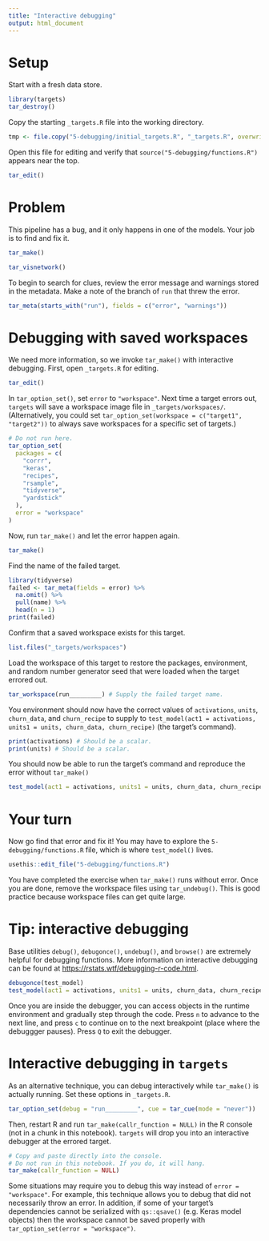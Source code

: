 ```yaml
---
title: "Interactive debugging"
output: html_document
---
```


# Setup

Start with a fresh data store.

```r
library(targets)
tar_destroy()
```

Copy the starting `_targets.R` file into the working directory.

```r
tmp <- file.copy("5-debugging/initial_targets.R", "_targets.R", overwrite = TRUE)
```

Open this file for editing and verify that `source("5-debugging/functions.R")` appears near the top.

```r
tar_edit()
```

# Problem

This pipeline has a bug, and it only happens in one of the models. Your job is to find and fix it.

```r
tar_make()
```

```r
tar_visnetwork()
```

To begin to search for clues, review the error message and warnings stored in the metadata. Make a note of the branch of `run` that threw the error.

```r
tar_meta(starts_with("run"), fields = c("error", "warnings"))
```

# Debugging with saved workspaces

We need more information, so we invoke `tar_make()` with interactive debugging. First, open `_targets.R` for editing.

```r
tar_edit()
```

In `tar_option_set()`, set `error` to `"workspace"`. Next time a target errors out, `targets` will save a workspace image file in `_targets/workspaces/`. (Alternatively, you could set `tar_option_set(workspace = c("target1", "target2"))` to always save workspaces for a specific set of targets.)

```r
# Do not run here.
tar_option_set(
  packages = c(
    "corrr",
    "keras",
    "recipes",
    "rsample",
    "tidyverse",
    "yardstick"
  ),
  error = "workspace"
)
```

Now, run `tar_make()` and let the error happen again.

```r
tar_make()
```

Find the name of the failed target.

```r
library(tidyverse)
failed <- tar_meta(fields = error) %>%
  na.omit() %>%
  pull(name) %>%
  head(n = 1)
print(failed)
```

Confirm that a saved workspace exists for this target.

```r
list.files("_targets/workspaces")
```

Load the workspace of this target to restore the packages, environment, and random number generator seed that were loaded when the target errored out.

```r
tar_workspace(run_________) # Supply the failed target name.
```

You environment should now have the correct values of `activations`, `units`, `churn_data`, and `churn_recipe` to supply to `test_model(act1 = activations, units1 = units, churn_data, churn_recipe)` (the target's command).

```r
print(activations) # Should be a scalar.
print(units) # Should be a scalar.
```

You should now be able to run the target's command and reproduce the error without `tar_make()`

```r
test_model(act1 = activations, units1 = units, churn_data, churn_recipe)
```

# Your turn

Now go find that error and fix it! You may have to explore the `5-debugging/functions.R` file, which is where `test_model()` lives.

```r
usethis::edit_file("5-debugging/functions.R")
```

You have completed the exercise when `tar_make()` runs without error. Once you are done, remove the workspace files using `tar_undebug()`. This is good practice because workspace files can get quite large.

# Tip: interactive debugging

Base utilities `debug()`, `debugonce()`, `undebug()`, and `browse()` are extremely helpful for debugging functions. More information on interactive debugging can be found at <https://rstats.wtf/debugging-r-code.html>.

```r
debugonce(test_model)
test_model(act1 = activations, units1 = units, churn_data, churn_recipe)
```

Once you are inside the debugger, you can access objects in the runtime environment and gradually step through the code. Press `n` to advance to the next line, and press `c` to continue on to the next breakpoint (place where the debuggger pauses). Press `Q` to exit the debugger.

# Interactive debugging in `targets`

As an alternative technique, you can debug interactively while `tar_make()` is actually running. Set these options in `_targets.R`.

```r
tar_option_set(debug = "run_________", cue = tar_cue(mode = "never"))
```

Then, restart R and run `tar_make(callr_function = NULL)` in the R console (not in a chunk in this notebook). `targets` will drop you into an interactive debugger at the errored target. 

```r
# Copy and paste directly into the console.
# Do not run in this notebook. If you do, it will hang.
tar_make(callr_function = NULL)
```

Some situations may require you to debug this way instead of `error = "workspace"`. For example, this technique allows you to debug that did not necessarily throw an error. In addition, if some of your target's dependencies cannot be serialized with `qs::qsave()` (e.g. Keras model objects) then the workspace cannot be saved properly with `tar_option_set(error = "workspace")`.
